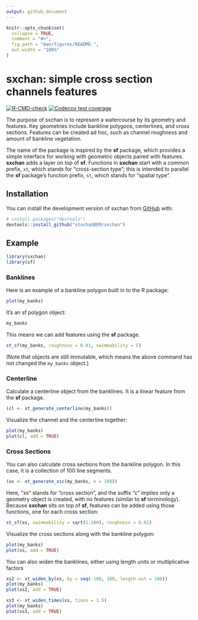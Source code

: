 ```yaml
---
output: github_document
---
```


<!-- README.md is generated from README.Rmd. Please edit that file -->

```r
knitr::opts_chunk$set(
  collapse = TRUE,
  comment = "#>",
  fig.path = "man/figures/README-",
  out.width = "100%"
)
```

# sxchan: simple cross section channels features

<!-- badges: start -->
[![R-CMD-check](https://github.com/stochaGBEM/sxchan/actions/workflows/R-CMD-check.yaml/badge.svg)](https://github.com/stochaGBEM/sxchan/actions/workflows/R-CMD-check.yaml)
[![Codecov test coverage](https://codecov.io/gh/stochaGBEM/sxchan/branch/main/graph/badge.svg)](https://app.codecov.io/gh/stochaGBEM/sxchan?branch=main)
<!-- badges: end -->

The purpose of sxchan is to represent a watercourse by its geometry and features. Key geometries include bankline polygons, centerlines, and cross sections. Features can be created ad hoc, such as channel roughness and amount of bankline vegetation.

The name of the package is inspired by the **sf** package, which provides a simple interface for working with geometric objects paired with features. **sxchan** adds a layer on top of **sf**. Functions in **sxchan** start with a common prefix, `xt`, which stands for "cross-section type"; this is intended to parallel the **sf** package's function prefix, `st`, which stands for "spatial type".

## Installation

You can install the development version of sxchan from [GitHub](https://github.com/) with:

``` r
# install.packages("devtools")
devtools::install_github("stochaGBEM/sxchan")
```

## Example

```r
library(sxchan)
library(sf)
```

### Banklines

Here is an example of a bankline polygon built in to the R package:

```r
plot(my_banks)
```

It's an sf polygon object:

```r
my_banks
```

This means we can add features using the **sf** package.

```r
st_sf(my_banks, roughness = 0.01, swimmability = 5)
```

(Note that objects are still immutable, which means the above command has not changed the `my_banks` object.)

### Centerline

Calculate a centerline object from the banklines. It is a linear feature from the **sf** package. 

```r
(cl <- xt_generate_centerline(my_banks))
```

Visualize the channel and the centerline together:

```r
plot(my_banks)
plot(cl, add = TRUE)
```

### Cross Sections

You can also calculate cross sections from the bankline polygon. In this case, it is a collection of 100 line segments. 

```r
(xs <- xt_generate_xsc(my_banks, n = 100))
```

Here, "xs" stands for "cross section", and the suffix "c" implies only a geometry object is created, with no features (similar to **sf** terminology). Because **sxchan** sits on top of **sf**, features can be added using those functions, one for each cross section:

```r
st_sf(xs, swimmability = sqrt(1:100), roughness = 0.01)
```

Visualize the cross sections along with the bankline polygon:

```r
plot(my_banks)
plot(xs, add = TRUE)
```

You can also widen the banklines, either using length units or multiplicative factors

```r
xs2 <- xt_widen_by(xs, by = seq(-100, 100, length.out = 100))
plot(my_banks)
plot(xs2, add = TRUE)
```

```r
xs3 <- xt_widen_times(xs, times = 1.5)
plot(my_banks)
plot(xs3, add = TRUE)
```
